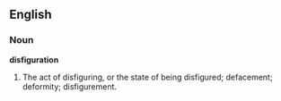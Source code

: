 ==English==

===Noun===

'''disfiguration'''

#The act of disfiguring, or the state of being disfigured; defacement; deformity; disfigurement.